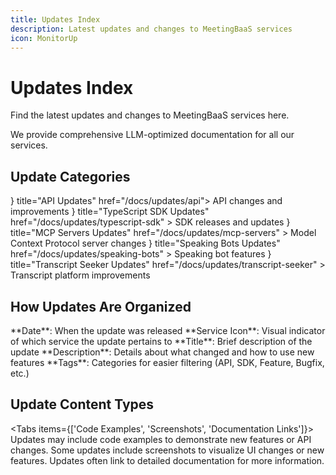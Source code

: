 ```yaml
---
title: Updates Index
description: Latest updates and changes to MeetingBaaS services
icon: MonitorUp
---
```


# Updates Index

Find the latest updates and changes to MeetingBaaS services here.

<Callout type="info">
  We provide comprehensive LLM-optimized documentation for all our services.
</Callout>

## Update Categories

<Cards>
  <Card icon={<Server />} title="API Updates" href="/docs/updates/api">
    API changes and improvements
  </Card>
  <Card
    icon={<Braces />}
    title="TypeScript SDK Updates"
    href="/docs/updates/typescript-sdk"
  >
    SDK releases and updates
  </Card>
  <Card
    icon={<Server />}
    title="MCP Servers Updates"
    href="/docs/updates/mcp-servers"
  >
    Model Context Protocol server changes
  </Card>
  <Card
    icon={<Brain />}
    title="Speaking Bots Updates"
    href="/docs/updates/speaking-bots"
  >
    Speaking bot features
  </Card>
  <Card
    icon={<BrainCircuit />}
    title="Transcript Seeker Updates"
    href="/docs/updates/transcript-seeker"
  >
    Transcript platform improvements
  </Card>
</Cards>

## How Updates Are Organized

<Steps>
  <Step>**Date**: When the update was released</Step>
  <Step>
    **Service Icon**: Visual indicator of which service the update pertains to
  </Step>
  <Step>**Title**: Brief description of the update</Step>
  <Step>
    **Description**: Details about what changed and how to use new features
  </Step>
  <Step>
    **Tags**: Categories for easier filtering (API, SDK, Feature, Bugfix, etc.)
  </Step>
</Steps>

## Update Content Types

<Tabs items={['Code Examples', 'Screenshots', 'Documentation Links']}>
  <Tab>
    Updates may include code examples to demonstrate new features or API
    changes.
  </Tab>
  <Tab>
    Some updates include screenshots to visualize UI changes or new features.
  </Tab>
  <Tab>Updates often link to detailed documentation for more information.</Tab>
</Tabs>
